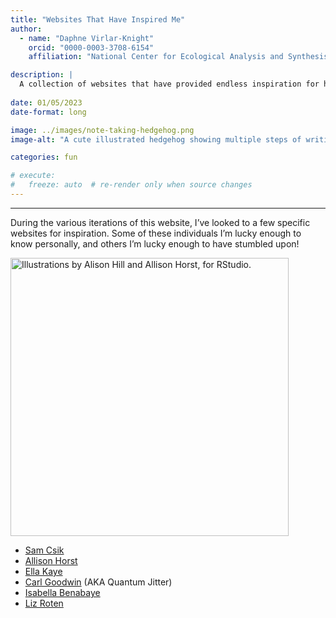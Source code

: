 ```yaml
---
title: "Websites That Have Inspired Me"
author: 
  - name: "Daphne Virlar-Knight"
    orcid: "0000-0003-3708-6154"
    affiliation: "National Center for Ecological Analysis and Synthesis"

description: |
  A collection of websites that have provided endless inspiration for how to design my own site.
  
date: 01/05/2023
date-format: long

image: ../images/note-taking-hedgehog.png
image-alt: "A cute illustrated hedgehog showing multiple steps of writing, editing, and iterating on a notebook."

categories: fun

# execute:
#   freeze: auto  # re-render only when source changes
---
```


------------------------------------------------------------------------

During the various iterations of this website, I've looked to a few specific websites for inspiration. Some of these individuals I'm lucky enough to know personally, and others I'm lucky enough to have stumbled upon!

::: {.column-margin}
[![*Illustrations by Alison Hill and Allison Horst, for RStudio.*](/images/note-taking-hedgehog.png){fig-alt="A cute illustrated hedgehog showing multiple steps of writing, editing, and iterating on a notebook." fig-align="center" width="445"}](https://allisonhorst.com/horst-hill-collaborations)
:::

-   [Sam Csik](https://samanthacsik.github.io/)
-   [Allison Horst](https://allisonhorst.github.io/)
-   [Ella Kaye](https://ellakaye.co.uk/)
-   [Carl Goodwin](https://www.quantumjitter.com/) (AKA Quantum Jitter)
-   [Isabella Benabaye](https://isabella-b.com/)
-   [Liz Roten](https://www.lizroten.com/)
